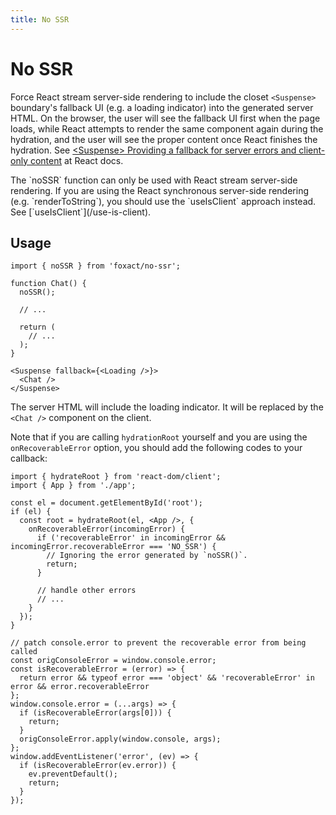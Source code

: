 ```yaml
---
title: No SSR
---
```


# No SSR


<ExportMetaInfo />

Force React stream server-side rendering to include the closet `<Suspense>` boundary's fallback UI (e.g. a loading indicator) into the generated server HTML. On the browser, the user will see the fallback UI first when the page loads, while React attempts to render the same component again during the hydration, and the user will see the proper content once React finishes the hydration. See [\<Suspense\> Providing a fallback for server errors and client-only content](https://react.dev/reference/react/Suspense#providing-a-fallback-for-server-errors-and-client-only-content) at React docs.


<Callout type="warning" emoji="⚠️">
The `noSSR` function can only be used with React stream server-side rendering. If you are using the React synchronous server-side rendering (e.g. `renderToString`), you should use the `useIsClient` approach instead. See [`useIsClient`](/use-is-client).
</Callout>

## Usage

```tsx filename="src/chat.tsx" copy
import { noSSR } from 'foxact/no-ssr';

function Chat() {
  noSSR();

  // ...

  return (
    // ...
  );
}
```

```tsx filename="src/app.tsx" copy
<Suspense fallback={<Loading />}>
  <Chat />
</Suspense>
```

The server HTML will include the loading indicator. It will be replaced by the `<Chat />` component on the client.

Note that if you are calling `hydrationRoot` yourself and you are using the `onRecoverableError` option, you should add the following codes to your callback:

```tsx filename="src/index.tsx" copy
import { hydrateRoot } from 'react-dom/client';
import { App } from './app';

const el = document.getElementById('root');
if (el) {
  const root = hydrateRoot(el, <App />, {
    onRecoverableError(incomingError) {
      if ('recoverableError' in incomingError && incomingError.recoverableError === 'NO_SSR') {
        // Ignoring the error generated by `noSSR()`.
        return;
      }

      // handle other errors
      // ...
    }
  });
}

// patch console.error to prevent the recoverable error from being called
const origConsoleError = window.console.error;
const isRecoverableError = (error) => {
  return error && typeof error === 'object' && 'recoverableError' in error && error.recoverableError
};
window.console.error = (...args) => {
  if (isRecoverableError(args[0])) {
    return;
  }
  origConsoleError.apply(window.console, args);
};
window.addEventListener('error', (ev) => {
  if (isRecoverableError(ev.error)) {
    ev.preventDefault();
    return;
  }
});
```
